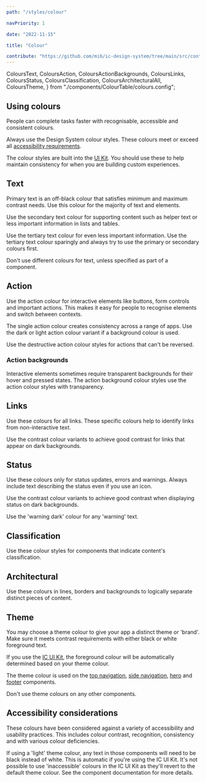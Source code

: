 ```yaml
---
path: "/styles/colour"

navPriority: 1

date: "2022-11-15"

title: "Colour"

contribute: "https://github.com/mi6/ic-design-system/tree/main/src/content/structured/styles/colour.mdx"
---
```


  ColoursText,
  ColoursAction,
  ColoursActionBackgrounds,
  ColoursLinks,
  ColoursStatus,
  ColoursClassification,
  ColoursArchitecturalAll,
  ColoursTheme,
} from "./components/ColourTable/colours.config";

## Using colours

People can complete tasks faster with recognisable, accessible and consistent colours.

Always use the Design System colour styles. These colours meet or exceed all [accessibility requirements](/accessibility/requirement).

The colour styles are built into the [UI Kit](/get-started). You should use these to help maintain consistency for when you are building custom experiences.

## Text

Primary text is an off-black colour that satisfies minimum and maximum contrast needs. Use this colour for the majority of text and elements.

Use the secondary text colour for supporting content such as helper text or less important information in lists and tables.

Use the tertiary text colour for even less important information. Use the tertiary text colour sparingly and always try to use the primary or secondary colours first.

Don't use different colours for text, unless specified as part of a component.

<ColourTable config={ColoursText} />

## Action

Use the action colour for interactive elements like buttons, form controls and important actions. This makes it easy for people to recognise elements and switch between contexts.

The single action colour creates consistency across a range of apps. Use the dark or light action colour variant if a background colour is used.

Use the destructive action colour styles for actions that can't be reversed.

<ColourTable config={ColoursAction} />

### Action backgrounds

Interactive elements sometimes require transparent backgrounds for their hover and pressed states. The action background colour styles use the action colour styles with transparency.

<ColourTable config={ColoursActionBackgrounds} />

## Links

Use these colours for all links. These specific colours help to identify links from non-interactive text.

Use the contrast colour variants to achieve good contrast for links that appear on dark backgrounds.

<ColourTable config={ColoursLinks} />

## Status

Use these colours only for status updates, errors and warnings. Always include text describing the status even if you use an icon.

Use the contrast colour variants to achieve good contrast when displaying status on dark backgrounds.

Use the 'warning dark' colour for any 'warning' text.

<ColourTable config={ColoursStatus} />

## Classification

Use these colour styles for components that indicate content's classification.

<ColourTable config={ColoursClassification} />

## Architectural

Use these colours in lines, borders and backgrounds to logically separate distinct pieces of content.

<ColourTable config={ColoursArchitecturalAll} />

## Theme

You may choose a theme colour to give your app a distinct theme or 'brand'. Make sure it meets contrast requirements with either black or white foreground text.

If you use the [IC UI Kit](/components), the foreground colour will be automatically determined based on your theme colour.

The theme colour is used on the [top navigation](/components/top-nav), [side navigation](/components/side-nav), [hero](/components/hero) and [footer](/components/footer) components.

Don't use theme colours on any other components.

<ColourTable config={ColoursTheme} />

## Accessibility considerations

These colours have been considered against a variety of accessibility and usability practices. This includes colour contrast, recognition, consistency and with various colour deficiencies.

If using a 'light' theme colour, any text in those components will need to be black instead of white. This is automatic if you're using the IC UI Kit. It's not possible to use 'inaccessible' colours in the IC UI Kit as they'll revert to the default theme colour. See the component documentation for more details.
